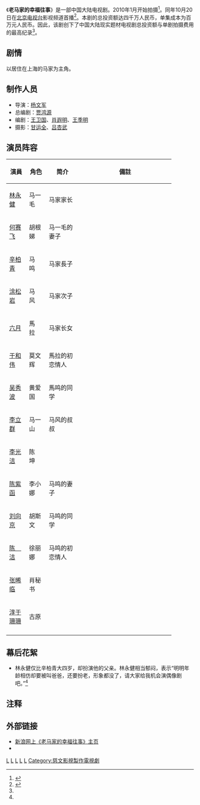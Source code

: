{{电视节目信息框
| 名称       = 老马家的幸福往事     
| 原名       = 
| 图片       = 电视剧老马家的幸福往事 2010.jpg
| 图说       = 电视剧海报
| 类型       = [[当代剧|当代剧]]
| 原创       = 
| 发展       = 
| 导演       = [[杨文军_(导演)|杨文军]]
| 主持       = 
| 演出       = [[林永健|林永健]]
| 配音       = 
| 旁白       = 
| 主题曲     = 
| 片头曲     = 
| 片尾曲     = 
| 作曲       = 
| 国家       = {{PRC}}
| 地区       = 
| 语言       = 
| 季数       = 
| 系列数     = 
| 辑数       = 
| 集数       = 
| 每集列表   = 
| 执行制片   = 
| 制片人     = 
| 监制       = 
| 副制片人   = 
| 共同制片人 = 
| 编审       = 
| 剪辑       = 
| 制作公司   = [[慈文影视|慈文影视]]
| 外景       = 
| 机位       = 
| 每集长     = 
| 频道       = 
| 电视网     = 
| 电视台     = 
| 视频制式   = 
| 音频制式   = 
| 开始       = 
| 结束       = 
| 晚于       = 
| 早于       = 
| 相关剧集   = 
| 中国大陆名称 = 
| 台湾名称     = 
| 港澳名称     = 
| 马新名称     = 
| 官方网站   = 
| imdb_id    = 
| tv_com_id  = 
}}

《'''老马家的幸福往事'''》是一部中国大陆电视剧。2010年1月开始拍摄<ref name="a1">{{cite web|url=http://ent.qq.com/a/20100110/000072.htm|title=《老马家的幸福往事》开机 林永健婉拒春晚邀请|publisher=腾讯网|author=|date=2010年1月10日|accessdate=2010-12-04 |language=Zh-hans}}</ref>。同年10月20日在[[北京电视台|北京电视台]]影视频道首播<ref>{{cite web|url=http://yule.sohu.com/20101019/n275945416.shtml|title=《老马家的幸福往事》首播 剧中主演谈儿时记忆|publisher=搜狐网 来源：京华时报|author=赵楠楠|date=2010年10月19日|accessdate=2010-12-04 |language=Zh-hans}}</ref>。本剧的总投资额达四千万人民币，单集成本为百万元人民币。因此，该剧创下了中国大陆现实题材电视剧总投资额与单剧拍摄费用的最高纪录<ref name="a1"/>。

== 剧情==
以居住在上海的马家为主角。

== 制作人员 ==

*导演：[[杨文军_(导演)|杨文军]]
*总编剧：[[贾鸿源|贾鸿源]] 
*编剧：[[王卫国|王卫国]]、[[肖遐明|肖遐明]]、[[王季明|王季明]] 
*摄影：[[甘运全|甘运全]]、[[吕杏武|吕杏武]] 

== 演员阵容== 
{| class="wikitable" style="background: #f9f9f9;font-size:95%; border: 1px #aaa solid; border-collapse: collapse;" cellspacing="1" cellpadding="4" border="2"
|- bgcolor="#B0C4DE" align="center"
!width=10%|演員
!width=10%|角色
!width=18%|简介
!width=5%|備註
|-
|[[林永健|林永健]]||马一毛||马家家长||
|-
|[[何赛飞|何赛飞]]||胡根娣||马一毛的妻子||
|-
|[[辛柏青|辛柏青]]||马　鸣||马家長子||
|-
|[[涂松岩|涂松岩]]||马　风||马家次子||
|-
|[[六月_(藝人)|六月]]||馬　拉||马家长女||
|-
|[[于和伟|于和伟]]||莫文辉||馬拉的初恋情人||
|-
|[[吴秀波|吴秀波]]||黄爱国||馬鸣的同学||
|-
|[[李立群|李立群]]||马一山||马风的叔叔||
|-
|[[李光洁|李光洁]]||陈　坤||||
|-
|[[陈紫函|陈紫函]]||李小娜||马鸣的妻子||
|-
|[[刘向京|刘向京]]||胡斯文||马鸣的同学||
|-
|[[陈洁|陈　洁]]||徐丽娜||马鸣的初恋情人||
|-
|[[张晞临|张晞临]]
|肖秘书
|
|
|-
|[[淳于珊珊|淳于珊珊]]
|古原
|
|
|-
|}

== 幕后花絮 ==
*林永健仅比辛柏青大四岁，却扮演他的父亲。林永健相当郁闷，表示“明明年龄相仿却要被叫爸爸，还要扮老，形象都没了，请大家给我机会演偶像剧吧。”<ref name="a1"/>
==注释==
<div class="references-small">
<references />
</div>

==外部链接==
* [http://ent.sina.com.cn/f/v/lmjdxfws/ 新浪网上《老马家的幸福往事》主页]
* {{豆瓣|4922822}}

{{電視節目的變遷
|電視台={{CHN}}[[中国大陆|大陆]] [[安徽卫视|安徽卫视]]
|播放檔次=19:31-21:20 
|上一節目=[[金婚风雨情|金婚风雨情]]<br>（2010.12.06 -2010.12.30）
|節目名稱= 老马家的幸福往事 <br>（2010.12.27-2011.01.21）
|下一節目=[[夏家三千金|夏家三千金/爱情真善美]]<br>（2011.01.22 - 2011.03.04）
}}

{{安徽卫视电视剧}}
{{东方卫视电视剧}}
{{DEFAULTSORT:Lao老}}
[[Category:2010年中國電視劇集|L]]
[[Category:中華人民共和國背景電視劇|L]]
[[Category:上海市背景电视剧|L]]
[[Category:中國家庭劇|L]]
[[Category:中國愛情劇|L]]
[[Category:慈文影視製作電視劇|Category:慈文影視製作電視劇]]